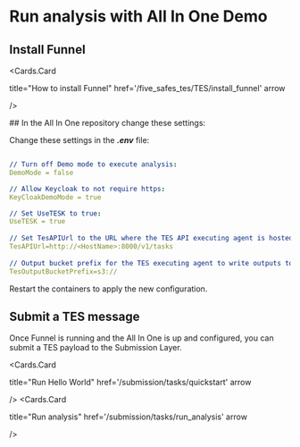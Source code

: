 
# Run analysis with All In One Demo
<Steps>

## Install Funnel

<Cards>

<Cards.Card 

title="How to install Funnel"
  href='/five_safes_tes/TES/install_funnel'
  arrow
 
/>

</Cards>
## In the All In One repository change these settings:

Change these settings in the **_.env_** file:

```yaml copy filename=".env"

// Turn off Demo mode to execute analysis:
DemoMode = false

// Allow Keycloak to not require https:
KeyCloakDemoMode = true

// Set UseTESK to true:
UseTESK = true 
 
// Set TesAPIUrl to the URL where the TES API executing agent is hosted. e.g Funnel or TES-K:
TesAPIUrl=http://<HostName>:8000/v1/tasks
 
// Output bucket prefix for the TES executing agent to write outputs to, default is s3 bucket prefix:
TesOutputBucketPrefix=s3:// 


```

<Callout type="info">
Restart the containers to apply the new configuration.
</Callout>
</Steps>

## Submit a TES message

Once Funnel is running and the All In One is up and configured, you can submit a TES payload to the Submission Layer.

<Cards>


<Cards.Card 

title="Run Hello World"
  href='/submission/tasks/quickstart'
  arrow
 
/>
<Cards.Card 

title="Run analysis"
  href='/submission/tasks/run_analysis'
  arrow
 
/>

</Cards>
